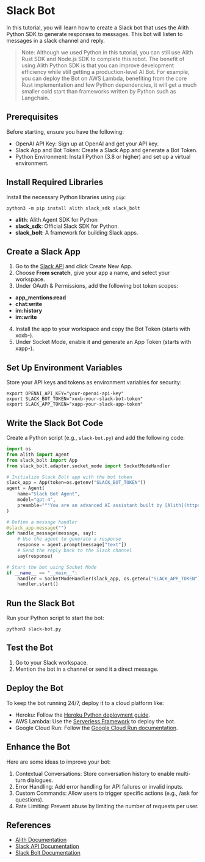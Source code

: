 
# Slack Bot

In this tutorial, you will learn how to create a Slack bot that uses
the Alith Python SDK to generate responses to messages. This bot will
listen to messages in a slack channel and reply.

> Note: Although we used Python in this tutorial, you can still use
> Alith Rust SDK and Node.js SDK to complete this robot. The benefit
> of using Alith Python SDK is that you can improve development
> efficiency while still getting a production-level AI Bot.
> For example, you can deploy the Bot on AWS Lambda, benefiting
> from the core Rust implementation and few Python dependencies,
> it will get a much smaller cold start than frameworks written by
> Python such as Langchain.

## Prerequisites

Before starting, ensure you have the following:

- OpenAI API Key: Sign up at OpenAI and get your API key.
- Slack App and Bot Token: Create a Slack App and generate a Bot Token.
- Python Environment: Install Python (3.8 or higher) and set up a virtual environment.

<Steps>

## Install Required Libraries

Install the necessary Python libraries using `pip`:

```shell
python3 -m pip install alith slack_sdk slack_bolt
```

- **alith**: Alith Agent SDK for Python
- **slack_sdk**: Official Slack SDK for Python.
- **slack_bolt**: A framework for building Slack apps.

## Create a Slack App

1. Go to the [Slack API](https://api.slack.com/apps) and click Create New App.
2. Choose **From scratch**, give your app a name, and select your workspace.
3. Under OAuth & Permissions, add the following bot token scopes:

- **app_mentions:read**
- **chat:write**
- **im:history**
- **im:write**

4. Install the app to your workspace and copy the Bot Token (starts with xoxb-).
5. Under Socket Mode, enable it and generate an App Token (starts with xapp-).

## Set Up Environment Variables

Store your API keys and tokens as environment variables for security:

```shell
export OPENAI_API_KEY="your-openai-api-key"
export SLACK_BOT_TOKEN="xoxb-your-slack-bot-token"
export SLACK_APP_TOKEN="xapp-your-slack-app-token"
```

## Write the Slack Bot Code

Create a Python script (e.g., `slack-bot.py`) and add the following code:

```python
import os
from alith import Agent
from slack_bolt import App
from slack_bolt.adapter.socket_mode import SocketModeHandler

# Initialize Slack Bolt app with the bot token
slack_app = App(token=os.getenv("SLACK_BOT_TOKEN"))
agent = Agent(
    name="Slack Bot Agent",
    model="gpt-4",
    preamble="""You are an advanced AI assistant built by [Alith](https://github.com/0xLazAI/alith).""",
)

# Define a message handler
@slack_app.message("")
def handle_message(message, say):
    # Use the agent to generate a response
    response = agent.prompt(message["text"])
    # Send the reply back to the Slack channel
    say(response)

# Start the bot using Socket Mode
if __name__ == "__main__":
    handler = SocketModeHandler(slack_app, os.getenv("SLACK_APP_TOKEN"))
    handler.start()
```

## Run the Slack Bot

Run your Python script to start the bot:

```shell
python3 slack-bot.py
```

## Test the Bot

1. Go to your Slack workspace.
2. Mention the bot in a channel or send it a direct message.

## Deploy the Bot

To keep the bot running 24/7, deploy it to a cloud platform like:

- Heroku: Follow the [Heroku Python deployment guide](https://devcenter.heroku.com/articles/getting-started-with-python).
- AWS Lambda: Use the [Serverless Framework](https://www.serverless.com/) to deploy the bot.
- Google Cloud Run: Follow the [Google Cloud Run documentation](https://cloud.google.com/run/docs/quickstarts/build-and-deploy).

## Enhance the Bot

Here are some ideas to improve your bot:

1. Contextual Conversations: Store conversation history to enable multi-turn dialogues.
2. Error Handling: Add error handling for API failures or invalid inputs.
3. Custom Commands: Allow users to trigger specific actions (e.g., /ask for questions).
4. Rate Limiting: Prevent abuse by limiting the number of requests per user.

</Steps>

## References

- [Alith Documentation](https://alith.lazai.network/docs)
- [Slack API Documentation](https://api.slack.com/)
- [Slack Bolt Documentation](https://slack.dev/bolt-python/tutorial/getting-started)
